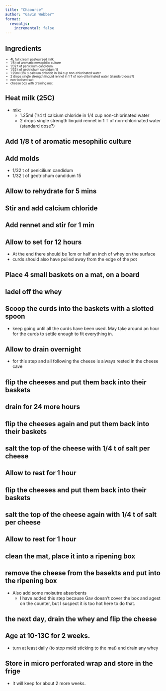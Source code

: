 ```yaml
---
title: "Chaource"
author: "Gavin Webber"
format: 
  revealjs:
    incremental: false
---
```


## Ingredients

::: {style="font-size:0.7em"}

- 4L full cream pasteuirzed milk
- 1/8 t of aromatic mesophilic culture
- 1/32 t of penicilium candidum
- 1/32 t of geotrichum candidum 15
- 1.25ml (1/4 t) calcium chloride in 1/4 cup non-chlorinated water
- 2 drops single strength linquid rennet in 1 T of non-chlorinated water (standard dose?)
- non-iodised salt
- cheese box with draining mat

:::

## Heat milk (25C)

- mix:
  - 1.25ml (1/4 t) calcium chloride in 1/4 cup non-chlorinated water
  - 2 drops single strength linquid rennet in 1 T of non-chlorinated water (standard dose?)

## Add 1/8 t of aromatic mesophilic culture

## Add molds

- 1/32 t of penicilium candidum
- 1/32 t of geotrichum candidum 15

## Allow to rehydrate for 5 mins

## Stir and add calcium chloride

## Add rennet and stir for 1 min

## Allow to set for 12 hours

- At the end there should be 1cm or half an inch of whey on the surface
- curds should also have pulled away from the edge of the pot

## Place 4 small baskets on a mat, on a board

## ladel off the whey

## Scoop the curds into the baskets with a slotted spoon

- keep going until all the curds have been used. May take around an hour for the curds to settle enough to fit everything in.

## Allow to drain overnight

- for this step and all following the cheese is always rested in the cheese cave

## flip the cheeses and put them back into their baskets

## drain for 24 more hours

## flip the cheeses again and put them back into their baskets

## salt the top of the cheese with 1/4 t of salt per cheese

## Allow to rest for 1 hour

## flip the cheeses and put them back into their baskets

## salt the top of the cheese again with 1/4 t of salt per cheese

## Allow to rest for 1 hour

## clean the mat, place it into a ripening box

## remove the cheese from the basekts and put into the ripening box

- Also add some moisutre absorbents
  - I have added this step because Gav doesn't cover the box and agest on the counter, but I suspect it is too hot here to do that.

## the next day, drain the whey and flip the cheese

## Age at 10-13C for 2 weeks.

- turn at least daily (to stop mold sticking to the mat) and drain any whey

## Store in micro perforated wrap and store in the frige

- It will keep for about 2 more weeks.
